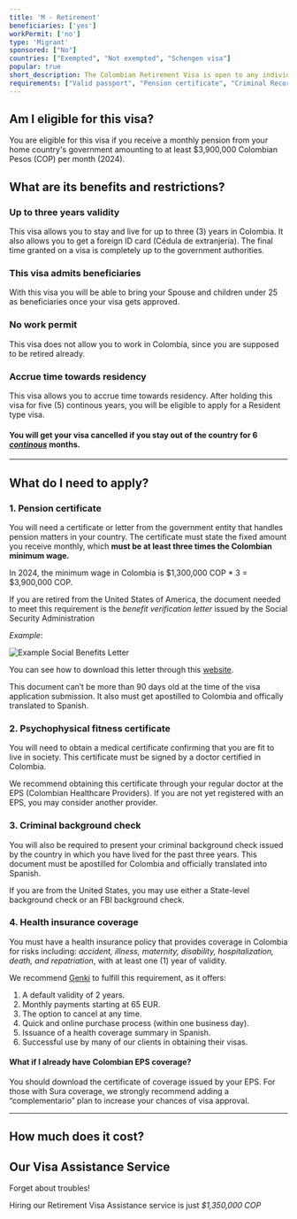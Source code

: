 ```yaml
---
title: 'M - Retirement'
beneficiaries: ['yes']
workPermit: ['no']
type: 'Migrant'
sponsored: ["No"]
countries: ["Exempted", "Not exempted", "Schengen visa"]
popular: true
short_description: The Colombian Retirement Visa is open to any individual who receives a pension from a foreign government.
requirements: ["Valid passport", "Pension certificate", "Criminal Records", "Health check signed by doctor","Health Insurance"]
---
```


## Am I eligible for this visa?

You are eligible for this visa if you receive a monthly pension from your home country's government amounting to at least $3,900,000 Colombian Pesos (COP) per month (2024). 

## What are its benefits and restrictions?

### **Up to three years validity**

This visa allows you to stay and live for up to three (3) years in Colombia. It also allows you to get a foreign ID card (Cédula de extranjería). The final time granted on a visa is completely up to the government authorities.

### **This visa admits beneficiaries**

With this visa you will be able to bring your Spouse and children under 25 as beneficiaries once your visa gets approved.

### **No work permit**

This visa does not allow you to work in Colombia, since you are supposed to be retired already.

### **Accrue time towards residency**

This visa allows you to accrue time towards residency. After holding this visa for five (5) continous years, you will be eligible to apply for a Resident type visa.

#### You will get your visa cancelled if you stay out of the country for 6 <u>_continous_</u> months.
---

## What do I need to apply?

### 1. Pension certificate

You will need a certificate or letter from the government entity that handles pension matters in your country. The certificate must state the fixed amount you receive monthly, which **must be at least three times the Colombian minimum wage.**

In 2024, the minimum wage in Colombia is $1,300,000 COP * 3 = $3,900,000 COP.

If you are retired from the United States of America, the document needed to meet this requirement is the *benefit verification letter* issued by the Social Security Administration

*Example*:
<div class="flex items-center justify-center">
<Image inferSize={true} src="https://lh4.googleusercontent.com/jk_y-HQlvIo3XOEkAjeiXn3EZgtw6T3SXm92Km97lIHFSqp82kHV-s7EkIY5sY7iN7aFCdF9B5yOlfn41ZUmfRQRzQoAUEiEsB28T-tt2GLcQffRig_DFxAaEs8UrPJFHTdmra5V23Ups19Ikcba" alt="Example Social Benefits Letter" />
</div>

You can see how to download this letter through this [website](https://www.ssa.gov/manage-benefits/get-benefit-letter).

This document can’t be more than 90 days old at the time of the visa application submission. It also must get apostilled to Colombia and offically translated to Spanish.

### 2. Psychophysical fitness certificate

You will need to obtain a medical certificate confirming that you are fit to live in society. This certificate must be signed by a doctor certified in Colombia.

We recommend obtaining this certificate through your regular doctor at the EPS (Colombian Healthcare Providers). If you are not yet registered with an EPS, you may consider another provider.

### 3. Criminal background check

You will also be required to present your criminal background check issued by the country in which you have lived for the past three years. This document must be apostilled for Colombia and officially translated into Spanish.

If you are from the United States, you may use either a State-level background check or an FBI background check.

### 4. Health insurance coverage

You must have a health insurance policy that provides coverage in Colombia for risks including: *accident, illness, maternity, disability, hospitalization, death, and repatriation*, with at least one (1) year of validity.

We recommend [Genki](https://genki.world/?with=capitaleme) to fulfill this requirement, as it offers:

1. A default validity of 2 years.
2. Monthly payments starting at 65 EUR.
3. The option to cancel at any time.
4. Quick and online purchase process (within one business day).
5. Issuance of a health coverage summary in Spanish.
6. Successful use by many of our clients in obtaining their visas.

#### What if I already have Colombian EPS coverage?

You should download the certificate of coverage issued by your EPS. For those with Sura coverage, we strongly recommend adding a “complementario” plan to increase your chances of visa approval.

---
## How much does it cost?

<VisaCosts
    studyFees="54"
    issuanceFees="270"
    apostille={true}
    translation={true}
/>


## Our Visa Assistance Service

Forget about troubles!

Hiring our Retirement Visa Assistance service is just *$1,350,000 COP*
